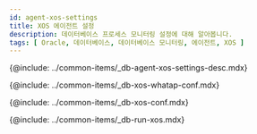```yaml
---
id: agent-xos-settings
title: XOS 에이전트 설정
description: 데이터베이스 프로세스 모니터링 설정에 대해 알아봅니다.
tags: [ Oracle, 데이터베이스, 데이터베이스 모니터링, 에이전트, XOS ]
---
```


{@include: ../common-items/_db-agent-xos-settings-desc.mdx}

{@include: ../common-items/_db-xos-whatap-conf.mdx}

{@include: ../common-items/_db-xos-conf.mdx}

{@include: ../common-items/_db-run-xos.mdx}  